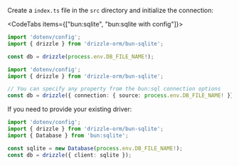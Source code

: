 
Create a `index.ts` file in the `src` directory and initialize the connection:

<CodeTabs items={["bun:sqlite", "bun:sqlite with config"]}>
```typescript copy
import 'dotenv/config';
import { drizzle } from 'drizzle-orm/bun-sqlite';

const db = drizzle(process.env.DB_FILE_NAME!);
```
```typescript copy
import 'dotenv/config';
import { drizzle } from 'drizzle-orm/bun-sqlite';

// You can specify any property from the bun:sql connection options
const db = drizzle({ connection: { source: process.env.DB_FILE_NAME! }});
```
</CodeTabs>

If you need to provide your existing driver:
```typescript copy
import 'dotenv/config';
import { drizzle } from 'drizzle-orm/bun-sqlite';
import { Database } from 'bun:sqlite';

const sqlite = new Database(process.env.DB_FILE_NAME!);
const db = drizzle({ client: sqlite });
```